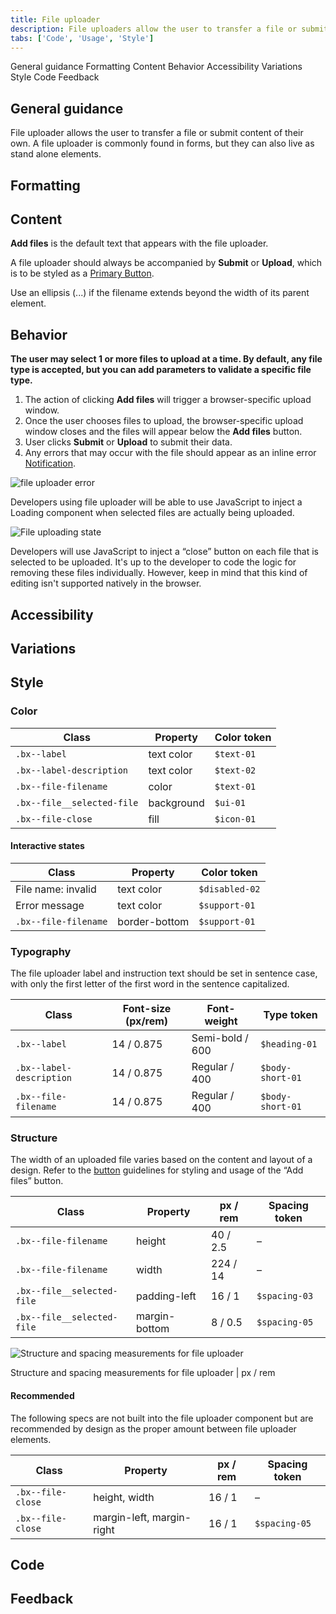```yaml
---
title: File uploader
description: File uploaders allow the user to transfer a file or submit content of their own.
tabs: ['Code', 'Usage', 'Style']
---
```


<AnchorLinks>

<AnchorLink>General guidance</AnchorLink>
<AnchorLink>Formatting</AnchorLink>
<AnchorLink>Content</AnchorLink>
<AnchorLink>Behavior</AnchorLink>
<AnchorLink>Accessibility</AnchorLink>
<AnchorLink>Variations</AnchorLink>
<AnchorLink>Style</AnchorLink>
<AnchorLink>Code</AnchorLink>
<AnchorLink>Feedback</AnchorLink>

</AnchorLinks>

## General guidance

File uploader allows the user to transfer a file or submit content of their own. A file uploader is commonly found in forms, but they can also live as stand alone elements.

<ComponentCode
  name="File uploader"
  component="file-uploader"
  variation="file-uploader"
  hasReactVersion="fileuploader--fileuploader"
  hasVueVersion="fileuploader--default"
  hasAngularVersion="?path=/story/file-uploader--basic"
  codepen="MRyyyw"></ComponentCode>

## Formatting

## Content 

**Add files** is the default text that appears with the file uploader.

A file uploader should always be accompanied by **Submit** or **Upload**, which is to be styled as a [Primary Button](/components/button).

Use an ellipsis (...) if the filename extends beyond the width of its parent element.

## Behavior

**The user may select 1 or more files to upload at a time. By default, any file type is accepted, but you can add parameters to validate a specific file type.**

1. The action of clicking **Add files** will trigger a browser-specific upload window.
2. Once the user chooses files to upload, the browser-specific upload window closes and the files will appear below the **Add files** button.
3. User clicks **Submit** or **Upload** to submit their data.
4. Any errors that may occur with the file should appear as an inline error
   [Notification](/components/notification).

<Row>
<Column colLg={8}>

![file uploader error](images/file-uploader-usage-2.png)

</Column>
</Row>

Developers using file uploader will be able to use JavaScript to inject a Loading component when selected files are actually being uploaded.

<Row>
<Column colLg={8}>

![File uploading state](images/file-uploader-usage-3.png)

</Column>
</Row>

Developers will use JavaScript to inject a “close” button on each file that is selected to be uploaded. It's up to the developer to code the logic for removing these files individually. However, keep in mind that this kind of editing isn't supported natively in the browser.

## Accessibility

## Variations 

## Style

### Color

| Class                      | Property   | Color token |
| -------------------------- | ---------- | ----------- |
| `.bx--label`               | text color | `$text-01`  |
| `.bx--label-description`   | text color | `$text-02`  |
| `.bx--file-filename`       | color      | `$text-01`  |
| `.bx--file__selected-file` | background | `$ui-01`    |
| `.bx--file-close`          | fill       | `$icon-01`  |

#### Interactive states

| Class                | Property      | Color token    |
| -------------------- | ------------- | -------------- |
| File name: invalid   | text color    | `$disabled-02` |
| Error message        | text color    | `$support-01`  |
| `.bx--file-filename` | border-bottom | `$support-01`  |

### Typography

The file uploader label and instruction text should be set in sentence case, with only the first letter of the first word in the sentence capitalized.

| Class                    | Font-size (px/rem) | Font-weight     | Type token       |
| ------------------------ | ------------------ | --------------- | ---------------- |
| `.bx--label`             | 14 / 0.875         | Semi-bold / 600 | `$heading-01`    |
| `.bx--label-description` | 14 / 0.875         | Regular / 400   | `$body-short-01` |
| `.bx--file-filename`     | 14 / 0.875         | Regular / 400   | `$body-short-01` |

### Structure

The width of an uploaded file varies based on the content and layout of a design. Refer to the [button](/components/button) guidelines for styling and usage of the “Add files” button.

| Class                      | Property      | px / rem | Spacing token |
| -------------------------- | ------------- | -------- | ------------- |
| `.bx--file-filename`       | height        | 40 / 2.5 | –             |
| `.bx--file-filename`       | width         | 224 / 14 | –             |
| `.bx--file__selected-file` | padding-left  | 16 / 1   | `$spacing-03` |
| `.bx--file__selected-file` | margin-bottom | 8 / 0.5  | `$spacing-05` |

<div className="image--fixed">

![Structure and spacing measurements for file uploader](images/file-uploader-style-1.png)

</div>

<Caption>
  Structure and spacing measurements for file uploader | px / rem
</Caption>

#### Recommended

The following specs are not built into the file uploader component but are recommended by design as the proper amount between file uploader elements.

| Class             | Property                  | px / rem | Spacing token |
| ----------------- | ------------------------- | -------- | ------------- |
| `.bx--file-close` | height, width             | 16 / 1   | –             |
| `.bx--file-close` | margin-left, margin-right | 16 / 1   | `$spacing-05` |

## Code

<ComponentDocs component="file-uploader"></ComponentDocs>

## Feedback
